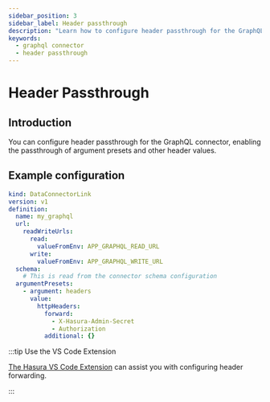 ```yaml
---
sidebar_position: 3
sidebar_label: Header passthrough
description: "Learn how to configure header passthrough for the GraphQL connector."
keywords:
  - graphql connector
  - header passthrough
---
```


# Header Passthrough

## Introduction

You can configure header passthrough for the GraphQL connector, enabling the passthrough of argument presets and other
header values.

## Example configuration

```yaml title="You'll add this configuration to your DataConnectorLink object:"
kind: DataConnectorLink
version: v1
definition:
  name: my_graphql
  url:
    readWriteUrls:
      read:
        valueFromEnv: APP_GRAPHQL_READ_URL
      write:
        valueFromEnv: APP_GRAPHQL_WRITE_URL
  schema:
    # This is read from the connector schema configuration
  argumentPresets:
    - argument: headers
      value:
        httpHeaders:
          forward:
            - X-Hasura-Admin-Secret
            - Authorization
          additional: {}
```

:::tip Use the VS Code Extension

[The Hasura VS Code Extension](https://marketplace.visualstudio.com/items?itemName=HasuraHQ.hasura) can assist you with
configuring header forwarding.

:::
